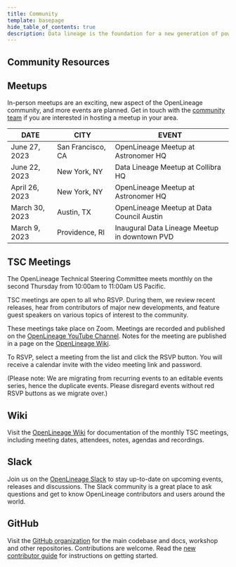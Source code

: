 ```yaml
---
title: Community
template: basepage
hide_table_of_contents: true
description: Data lineage is the foundation for a new generation of powerful, context-aware data tools and best practices. OpenLineage enables consistent collection of lineage metadata, creating a deeper understanding of how data is produced and used.
---
```


<div id="post-content" className="CommunityPage boxed">

<div className="title px-4 py-12 text-center lg:py-14 lg:px-0">
    <h2 className="text-5xl text-color-1">
        Community Resources
    </h2>
</div>

<div className="text-center pt-8"><h2>Meetups</h2></div>
<p>In-person meetups are an exciting, new aspect of the OpenLineage community, and more events are planned. Get in touch with the <a href="mailto:michael.robinson@astronomer.io">community team</a> if you are interested in hosting a meetup in your area.</p>
<div className="container"><div className="row"><div className="col">

| <div class="text-xl pl-10 pr-10">DATE</div> | <div class="text-xl pl-10 pr-10">CITY</div> | <div class="text-xl pl-10 pr-10">EVENT</div> |
| ----------- | ----------- | ----------- |
| <div class="text-xl p-10">June 27, 2023</div> | <div class="text-xl pl-10 pr-10">San Francisco, CA</div> | <div class="text-xl pl-10 pr-10">OpenLineage Meetup at Astronomer HQ</div> |
| <div class="text-xl p-10">June 22, 2023</div> | <div class="text-xl pl-10 pr-10">New York, NY</div> | <div class="text-xl pl-10 pr-10">Data Lineage Meetup at Collibra HQ</div> |
| <div class="text-xl p-10">April 26, 2023</div> | <div class="text-xl pl-10 pr-10">New York, NY</div> | <div class="text-xl pl-10 pr-10">OpenLineage Meetup at Astronomer HQ</div> |
| <div class="text-xl p-10">March 30, 2023</div> | <div class="text-xl pl-10 pr-10">Austin, TX</div> | <div class="text-xl pl-10 pr-10">OpenLineage Meetup at Data Council Austin</div> |
| <div class="text-xl p-10">March 9, 2023</div> | <div class="text-xl pl-10 pr-10">Providence, RI</div> | <div class="text-xl pl-10 pr-10">Inaugural Data Lineage Meetup in downtown PVD</div> |

</div></div></div>

<div className="text-center pt-8"><h2>TSC Meetings</h2></div>
<div className="container">
    <div className="row">
        <div className="col">
            <p className="text-2xl">The OpenLineage Technical Steering Committee meets monthly on the second Thursday from 10:00am to 11:00am US Pacific.</p>
            <p>TSC meetings are open to all who RSVP. During them, we review recent releases, hear from contributors of major new developments, and feature guest speakers on various topics of interest to the community.</p>
            <p>These meetings take place on Zoom. Meetings are recorded and published on the <a href="https://www.youtube.com/@openlineageproject6897/videos">OpenLineage YouTube Channel</a>. Notes for the meeting are published in a page on the <a href="https://wiki.lfaidata.foundation/display/OpenLineage/Monthly+TSC+meeting">OpenLineage Wiki</a>.</p>
            <p>To RSVP, select a meeting from the list and click the RSVP button. You will receive a calendar invite with the video meeting link and password.</p>
            <p>(Please note: We are migrating from recurring events to an editable events series, hence the duplicate events. Please disregard events without red RSVP buttons as we migrate over.)</p>
        </div>
        <div className="col col--4">
            <AddEvent />
        </div>
    </div>
</div>

<div className="text-center pt-8"><h2>Wiki</h2></div>
<div className="container text-center">
    <div className="row">
        <p>Visit the <a href="https://bit.ly/OLwiki">OpenLineage Wiki</a> for documentation of the monthly TSC meetings, including meeting dates, attendees, notes, agendas and recordings.</p>
    </div>
</div>

<div className="text-center pt-8"><h2>Slack</h2></div>
<div className="container text-center">
    <div className="row">
        <p>Join us on the <a href="http://bit.ly/OpenLineageSlack">OpenLineage Slack</a> to stay up-to-date on upcoming events, releases and discussions. The Slack community is a great place to ask questions and get to know OpenLineage contributors and users around the world.</p>
    </div>
</div>

<div className="text-center pt-8"><h2>GitHub</h2></div>
<div className="container text-center">
    <div className="row">
        <p>Visit the <a href="https://github.com/OpenLineage">GitHub organization</a> for the main codebase and docs, workshop and other repositories. Contributions are welcome. Read the <a href="https://github.com/OpenLineage/OpenLineage/blob/main/CONTRIBUTING.md">new contributor guide</a> for instructions on getting started.</p>
    </div>
</div>

<div className="text-center pt-8">&nbsp;</div>
<div className="container text-center">
    <div className="row">
        <p>&nbsp;</p>
    </div>
</div>

</div>

<Footer />
